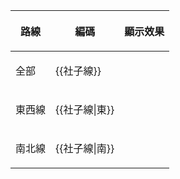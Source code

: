 {{NoteTA|G1=MediaWiki}}{{Documentation subpage}}<!-- 在本行下編輯模板說明 -->

{| class="wikitable"
! 路線
! 編碼
! 顯示效果
|-
| 全部
| <nowiki>{{社子線}}</nowiki>
| {{社子線}}
|-
| 東西線
| <nowiki>{{社子線|東}}</nowiki>
| {{社子線|東}}
|-
| 南北線
| <nowiki>{{社子線|南}}</nowiki>
| {{社子線|南}}
|}

<includeonly>{{Sandbox other||<!-- 本行下加入模板的分類 -->
[[Category:台北捷運線路名|社]]

}}</includeonly>